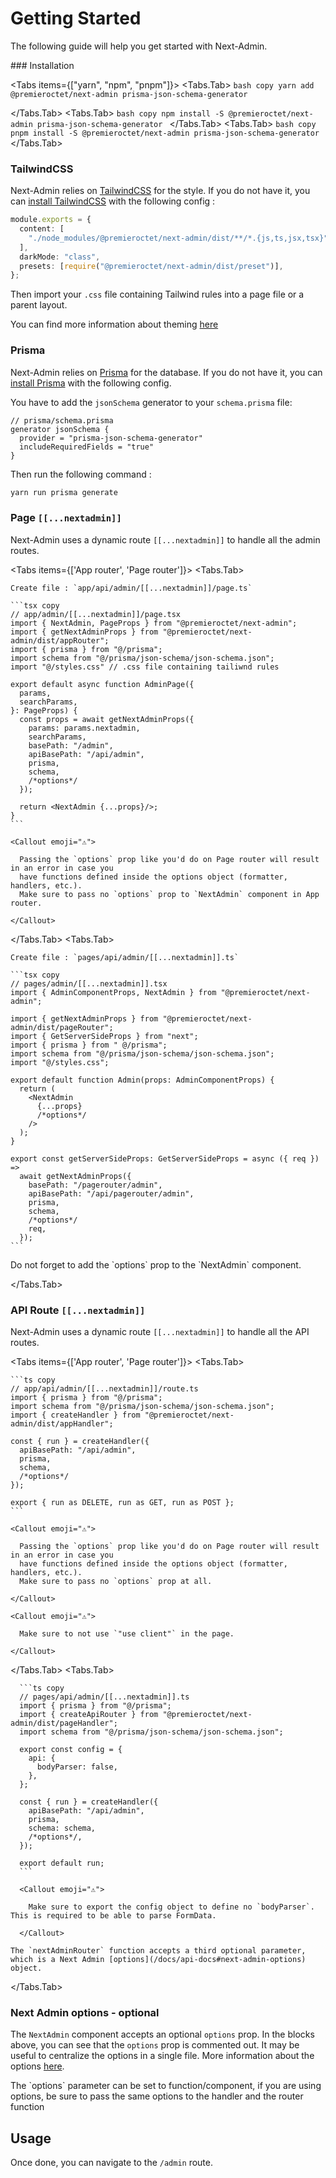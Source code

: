 
# Getting Started

The following guide will help you get started with Next-Admin.

<Steps>
### Installation

<Tabs items={["yarn", "npm", "pnpm"]}>
  <Tabs.Tab>
    ```bash copy
yarn add @premieroctet/next-admin prisma-json-schema-generator
    ```

  </Tabs.Tab>
  <Tabs.Tab>
    ```bash copy
npm install -S @premieroctet/next-admin prisma-json-schema-generator
    ```
  </Tabs.Tab>
  <Tabs.Tab>
    ```bash copy
pnpm install -S @premieroctet/next-admin prisma-json-schema-generator
    ```
  </Tabs.Tab>
</Tabs>

### TailwindCSS

Next-Admin relies on [TailwindCSS](https://tailwindcss.com/) for the style. If you do not have it, you can [install TailwindCSS](https://tailwindcss.com/docs/installation) with the following config :

```typescript copy
module.exports = {
  content: [
    "./node_modules/@premieroctet/next-admin/dist/**/*.{js,ts,jsx,tsx}",
  ],
  darkMode: "class",
  presets: [require("@premieroctet/next-admin/dist/preset")],
};
```

Then import your `.css` file containing Tailwind rules into a page file or a parent layout.

You can find more information about theming [here](/docs/theming)

### Prisma

Next-Admin relies on [Prisma](https://www.prisma.io/) for the database. If you do not have it, you can [install Prisma](https://www.prisma.io/docs/getting-started/setup-prisma/start-from-scratch-typescript-postgres) with the following config.

You have to add the `jsonSchema` generator to your `schema.prisma` file:

```prisma copy
// prisma/schema.prisma
generator jsonSchema {
  provider = "prisma-json-schema-generator"
  includeRequiredFields = "true"
}
```

Then run the following command :

```bash copy
yarn run prisma generate
```

### Page `[[...nextadmin]]`

Next-Admin uses a dynamic route `[[...nextadmin]]` to handle all the admin routes.

<Tabs items={['App router', 'Page router']}>
  <Tabs.Tab>

    Create file : `app/api/admin/[[...nextadmin]]/page.ts`

    ```tsx copy
    // app/admin/[[...nextadmin]]/page.tsx
    import { NextAdmin, PageProps } from "@premieroctet/next-admin";
    import { getNextAdminProps } from "@premieroctet/next-admin/dist/appRouter";
    import { prisma } from "@/prisma";
    import schema from "@/prisma/json-schema/json-schema.json";
    import "@/styles.css" // .css file containing tailiwnd rules

    export default async function AdminPage({
      params,
      searchParams,
    }: PageProps) {
      const props = await getNextAdminProps({
        params: params.nextadmin,
        searchParams,
        basePath: "/admin",
        apiBasePath: "/api/admin",
        prisma,
        schema,
        /*options*/
      });

      return <NextAdmin {...props}/>;
    }
    ```

    <Callout emoji="⚠️">

      Passing the `options` prop like you'd do on Page router will result in an error in case you
      have functions defined inside the options object (formatter, handlers, etc.).
      Make sure to pass no `options` prop to `NextAdmin` component in App router.

    </Callout>

  </Tabs.Tab>
  <Tabs.Tab>

    Create file : `pages/api/admin/[[...nextadmin]].ts`

    ```tsx copy
    // pages/admin/[[...nextadmin]].tsx
    import { AdminComponentProps, NextAdmin } from "@premieroctet/next-admin";

    import { getNextAdminProps } from "@premieroctet/next-admin/dist/pageRouter";
    import { GetServerSideProps } from "next";
    import { prisma } from " @/prisma";
    import schema from "@/prisma/json-schema/json-schema.json";
    import "@/styles.css";

    export default function Admin(props: AdminComponentProps) {
      return (
        <NextAdmin
          {...props}
          /*options*/
        />
      );
    }

    export const getServerSideProps: GetServerSideProps = async ({ req }) =>
      await getNextAdminProps({
        basePath: "/pagerouter/admin",
        apiBasePath: "/api/pagerouter/admin",
        prisma,
        schema,
        /*options*/
        req,
      });
    ```

<Callout type="info" emoji="⚠️">
  Do not forget to add the `options` prop to the `NextAdmin` component.
</Callout>

  </Tabs.Tab>

</Tabs>

### API Route `[[...nextadmin]]`

Next-Admin uses a dynamic route `[[...nextadmin]]` to handle all the API routes.

<Tabs items={['App router', 'Page router']}>
  <Tabs.Tab>

    ```ts copy
    // app/api/admin/[[...nextadmin]]/route.ts
    import { prisma } from "@/prisma";
    import schema from "@/prisma/json-schema/json-schema.json";
    import { createHandler } from "@premieroctet/next-admin/dist/appHandler";

    const { run } = createHandler({
      apiBasePath: "/api/admin",
      prisma,
      schema,
      /*options*/
    });

    export { run as DELETE, run as GET, run as POST };
    ```

    <Callout emoji="⚠️">

      Passing the `options` prop like you'd do on Page router will result in an error in case you
      have functions defined inside the options object (formatter, handlers, etc.).
      Make sure to pass no `options` prop at all.

    </Callout>

    <Callout emoji="⚠️">

      Make sure to not use `"use client"` in the page.

    </Callout>

  </Tabs.Tab>
  <Tabs.Tab>

      ```ts copy
      // pages/api/admin/[[...nextadmin]].ts
      import { prisma } from "@/prisma";
      import { createApiRouter } from "@premieroctet/next-admin/dist/pageHandler";
      import schema from "@/prisma/json-schema/json-schema.json";

      export const config = {
        api: {
          bodyParser: false,
        },
      };

      const { run } = createHandler({
        apiBasePath: "/api/admin",
        prisma,
        schema: schema,
        /*options*/,
      });

      export default run;
      ```

      <Callout emoji="⚠️">

        Make sure to export the config object to define no `bodyParser`. This is required to be able to parse FormData.

      </Callout>

    The `nextAdminRouter` function accepts a third optional parameter, which is a Next Admin [options](/docs/api-docs#next-admin-options) object.

  </Tabs.Tab>
</Tabs>

### Next Admin options - optional

The `NextAdmin` component accepts an optional `options` prop. In the blocks above, you can see that the `options` prop is commented out. It may be useful to centralize the options in a single file. More information about the options [here](/docs/api-docs#next-admin-options).

<Callout type="info">
  The `options` parameter can be set to function/component, if you are using
  options, be sure to pass the same options to the handler and the router
  function
</Callout>

</Steps>

## Usage

Once done, you can navigate to the `/admin` route.
